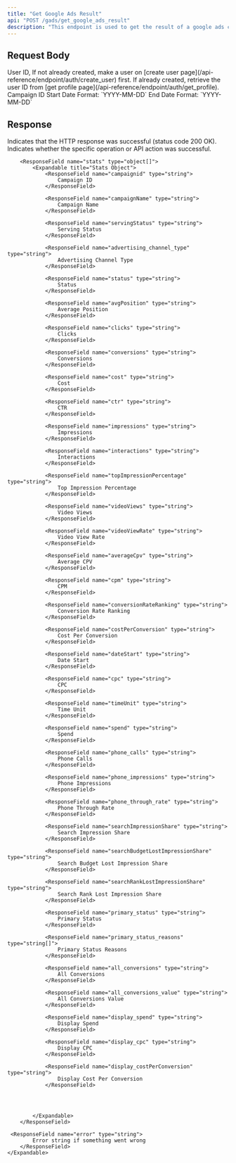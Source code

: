 ```yaml
---
title: "Get Google Ads Result"
api: "POST /gads/get_google_ads_result"
description: "This endpoint is used to get the result of a google ads campaign."
---
```


## Request Body

<ParamField body="userId" type="string" required>
	User ID, If not already created, make a user on [create user
	page](/api-reference/endpoint/auth/create_user) first. If already created,
	retrieve the user ID from [get profile
	page](/api-reference/endpoint/auth/get_profile).
</ParamField>

<ParamField body="campaignId" type="string" required>
	Campaign ID
</ParamField>

<ParamField body="startDate" type="string">
	Start Date Format: `YYYY-MM-DD`
</ParamField>

<ParamField body="endDate" type="string">
	End Date Format: `YYYY-MM-DD`
</ParamField>

## Response

<ResponseField name="success" type="boolean">
	Indicates that the HTTP response was successful (status code 200 OK).
</ResponseField>

<ResponseField name="results" type="object">
  <Expandable title="Results Object">
        <ResponseField name="success" type="boolean">
			Indicates whether the specific operation or API action was successful.
        </ResponseField>

       	<ResponseField name="stats" type="object[]">
            <Expandable title="Stats Object">
                <ResponseField name="campaignid" type="string">
                    Campaign ID
                </ResponseField>

                <ResponseField name="campaignName" type="string">
                    Campaign Name
                </ResponseField>

                <ResponseField name="servingStatus" type="string">
                    Serving Status
                </ResponseField>

                <ResponseField name="advertising_channel_type" type="string">
                    Advertising Channel Type
                </ResponseField>

                <ResponseField name="status" type="string">
                    Status
                </ResponseField>

                <ResponseField name="avgPosition" type="string">
                    Average Position
                </ResponseField>

                <ResponseField name="clicks" type="string">
                    Clicks
                </ResponseField>

                <ResponseField name="conversions" type="string">
                    Conversions
                </ResponseField>

                <ResponseField name="cost" type="string">
                    Cost
                </ResponseField>

                <ResponseField name="ctr" type="string">
                    CTR
                </ResponseField>

                <ResponseField name="impressions" type="string">
                    Impressions
                </ResponseField>

                <ResponseField name="interactions" type="string">
                    Interactions
                </ResponseField>

                <ResponseField name="topImpressionPercentage" type="string">
                    Top Impression Percentage
                </ResponseField>

                <ResponseField name="videoViews" type="string">
                    Video Views
                </ResponseField>

                <ResponseField name="videoViewRate" type="string">
                    Video View Rate
                </ResponseField>

                <ResponseField name="averageCpv" type="string">
                    Average CPV
                </ResponseField>

                <ResponseField name="cpm" type="string">
                    CPM
                </ResponseField>

                <ResponseField name="conversionRateRanking" type="string">
                    Conversion Rate Ranking
                </ResponseField>

                <ResponseField name="costPerConversion" type="string">
                    Cost Per Conversion
                </ResponseField>

                <ResponseField name="dateStart" type="string">
                    Date Start
                </ResponseField>

                <ResponseField name="cpc" type="string">
                    CPC
                </ResponseField>

                <ResponseField name="timeUnit" type="string">
                    Time Unit
                </ResponseField>

                <ResponseField name="spend" type="string">
                    Spend
                </ResponseField>

                <ResponseField name="phone_calls" type="string">
                    Phone Calls
                </ResponseField>

                <ResponseField name="phone_impressions" type="string">
                    Phone Impressions
                </ResponseField>

                <ResponseField name="phone_through_rate" type="string">
                    Phone Through Rate
                </ResponseField>

                <ResponseField name="searchImpressionShare" type="string">
                    Search Impression Share
                </ResponseField>

                <ResponseField name="searchBudgetLostImpressionShare" type="string">
                    Search Budget Lost Impression Share
                </ResponseField>

                <ResponseField name="searchRankLostImpressionShare" type="string">
                    Search Rank Lost Impression Share
                </ResponseField>

                <ResponseField name="primary_status" type="string">
                    Primary Status
                </ResponseField>

                <ResponseField name="primary_status_reasons" type="string[]">
                    Primary Status Reasons
                </ResponseField>

                <ResponseField name="all_conversions" type="string">
                    All Conversions
                </ResponseField>

                <ResponseField name="all_conversions_value" type="string">
                    All Conversions Value
                </ResponseField>

                <ResponseField name="display_spend" type="string">
                    Display Spend
                </ResponseField>

                <ResponseField name="display_cpc" type="string">
                    Display CPC
                </ResponseField>

                <ResponseField name="display_costPerConversion" type="string">
                    Display Cost Per Conversion
                </ResponseField>

      
                                                                                                          
       
            </Expandable>
        </ResponseField>

     <ResponseField name="error" type="string">
    		Error string if something went wrong
    	</ResponseField>
    </Expandable>
</ResponseField>